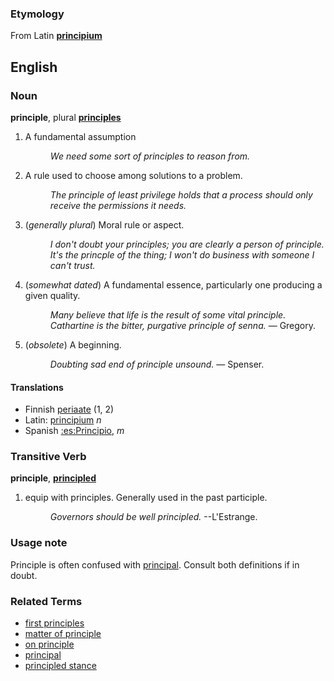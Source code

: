 ===Etymology===
From Latin '''[[principium]]'''

==English==

===Noun===
'''principle''', plural '''[[principles]]'''

# A fundamental assumption
#: ''We need some sort of principles to reason from.''
# A rule used to choose among solutions to a problem.
#: ''The principle of least privilege holds that a process should only receive the permissions it needs.''
# (''generally plural'') Moral rule or aspect.
#: ''I don't doubt your principles; you are clearly a person of principle.''
#: ''It's the princple of the thing; I won't do business with someone I can't trust.''
# (''somewhat dated'') A fundamental essence, particularly one producing a given quality.
#: ''Many believe that life is the result of some vital principle.''
#: ''Cathartine is the bitter, purgative principle of senna.'' &mdash; Gregory.
# (''obsolete'') A beginning.
#: ''Doubting sad end of principle unsound.'' &mdash; Spenser.

====Translations====
*Finnish [[periaate]] (1, 2)
*Latin: [[principium]] ''n''
*Spanish [[:es:Principio]], ''m''

===Transitive Verb===
'''principle''', '''[[principled]]'''

# equip with principles.  Generally used in the past participle.
#: ''Governors should be well principled.'' --L'Estrange.

===Usage note===

Principle is often confused with [[principal]].  Consult both definitions if in doubt.

===Related Terms===
*[[first principles]]
*[[matter of principle]]
*[[on principle]]
*[[principal]]
*[[principled stance]]
